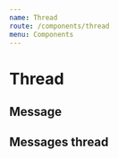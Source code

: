 ```yaml
---
name: Thread
route: /components/thread
menu: Components
---
```



# Thread

## Message

<Playground>
  <Message
    img="https://upload.wikimedia.org/wikipedia/en/9/9b/Luke_Skywalker.png"
    name="Luke Skywalker"
    message="May the force be with you"
    date={new Date()}
    onSave={console.log}
    onEdit={console.log}
    OnDelete={console.log}
  />
</Playground>

## Messages thread

<Playground>
  <Thread
    messages={[
      {
        id: 'message1',
        name: 'Luke Skywalker',
        message: 'May the force be with you',
        date: new Date(),
        img: 'https://upload.wikimedia.org/wikipedia/en/9/9b/Luke_Skywalker.png',
      },
      {
        id: 'message2',
        name: 'Darth Vader',
        message: 'Luke, I am your father',
        date: new Date(),
        img: 'https://upload.wikimedia.org/wikipedia/en/7/76/Darth_Vader.jpg',
      },
      {
        id: 'message3',
        name: 'Luke Skywalker',
        message: 'Noooooooooooo !!!!!',
        date: new Date(),
        img: 'https://upload.wikimedia.org/wikipedia/en/9/9b/Luke_Skywalker.png',
      },
    ]}
    onSaveMessage={console.log}
    onEditMessage={console.log}
    onDeleteMessage={console.log}
  />
</Playground>
